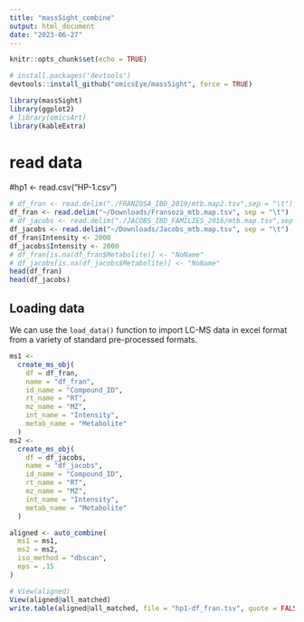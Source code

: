 ```yaml
---
title: "massSight_combine"
output: html_document
date: "2023-06-27"
---
```

```r
knitr::opts_chunk$set(echo = TRUE)
```
```r
# install.packages('devtools')
devtools::install_github("omicsEye/massSight", force = TRUE)
```
```r
library(massSight)
library(ggplot2)
# library(omicsArt)
library(kableExtra)
```
# read data 
#hp1 <- read.csv("HP-1.csv")
```r
# df_fran <- read.delim("./FRANZOSA_IBD_2019/mtb.map2.tsv",sep = "\t")
df_fran <- read.delim("~/Downloads/Fransoza_mtb.map.tsv", sep = "\t")
# df_jacobs <- read.delim("./JACOBS_IBD_FAMILIES_2016/mtb.map.tsv",sep = "\t")
df_jacobs <- read.delim("~/Downloads/Jacobs_mtb.map.tsv", sep = "\t")
df_fran$Intensity <- 2000
df_jacobs$Intensity <- 2000
# df_fran[is.na(df_fran$Metabolite)] <- "NoName"
# df_jacobs[is.na(df_jacobs$Metabolite)] <- "NoName"
head(df_fran)
head(df_jacobs)
```
## Loading data
We can use the `load_data()` function to import LC-MS data in excel format from a variety of standard pre-processed formats.

```r
ms1 <-
  create_ms_obj(
    df = df_fran,
    name = "df_fran",
    id_name = "Compound_ID",
    rt_name = "RT",
    mz_name = "MZ",
    int_name = "Intensity",
    metab_name = "Metabolite"
  )
ms2 <-
  create_ms_obj(
    df = df_jacobs,
    name = "df_jacobs",
    id_name = "Compound_ID",
    rt_name = "RT",
    mz_name = "MZ",
    int_name = "Intensity",
    metab_name = "Metabolite"
  )
```

```r
aligned <- auto_combine(
  ms1 = ms1,
  ms2 = ms2,
  iso_method = "dbscan",
  eps = .15
)
```

```r
# View(aligned)
View(aligned@all_matched)
write.table(aligned@all_matched, file = "hp1-df_fran.tsv", quote = FALSE, sep = "\t", row.names = FALSE)
```
